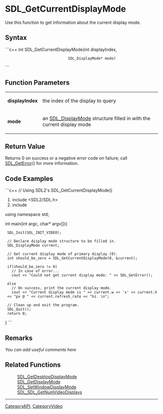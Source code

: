 <!-- pragma section-numbers off -->
<!-- pragma disable-camelcase -->

= SDL_GetCurrentDisplayMode =
Use this function to get information about the current display mode.


== Syntax ==
```c++
int SDL_GetCurrentDisplayMode(int              displayIndex,
                              SDL_DisplayMode* mode)
```

== Function Parameters ==
{|
|'''displayIndex'''
|the index of the display to query
|-
|'''mode'''
|an [[SDL_DisplayMode]] structure filled in with the current display mode
|}

== Return Value ==
Returns 0 on success or a negative error code on failure; call [[SDL_GetError]]() for more information.

== Code Examples ==
```c++
// Using SDL2's SDL_GetCurrentDisplayMode()
#include <SDL2/SDL.h>   
#include <iostream>   

using namespace std;

int main(int argc, char* argv[]){

  SDL_Init(SDL_INIT_VIDEO); 
  
  // Declare display mode structure to be filled in.
  SDL_DisplayMode current;

  // Get current display mode of primary display (0).
  int should_be_zero = SDL_GetCurrentDisplayMode(0, &current);
  
  if(should_be_zero != 0)
    // In case of error...
    cout << "Could not get current display mode: " << SDL_GetError();
  
  else 
    // On success, print the current display mode.
    cout << "Current display mode is " << current.w << 'x' << current.h << "px @ " << current.refresh_rate << "hz. \n";

    
  // Clean up and exit the program.
  SDL_Quit();     
  return 0;   
 
}
```

== Remarks ==
''You can add useful comments here''

== Related Functions ==
:[[SDL_GetDesktopDisplayMode]]
:[[SDL_GetDisplayMode]]
:[[SDL_SetWindowDisplayMode]]
:[[SDL_SDL_GetNumVideoDisplays]]
----
[[CategoryAPI]], [[CategoryVideo]]
